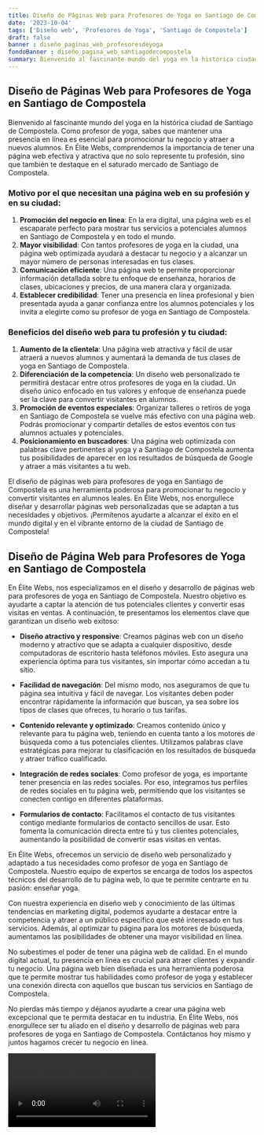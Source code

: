 ```yaml
---
title: Diseño de Páginas Web para Profesores de Yoga en Santiago de Compostela
date: '2023-10-04'
tags: ['Diseño web', 'Profesores de Yoga', 'Santiago de Compostela']
draft: false
banner : diseño_paginas_web_profesoresdeyoga
fondoBanner : diseño_pagina_web_santiagodecompostela
summary: Bienvenido al fascinante mundo del yoga en la histórica ciudad de Santiago de Compostela. Como profesor de yoga, sabes que mantener una presencia en línea es esencial para promocionar tu negocio y atraer a nuevos alumnos. En Élite Webs, comprendemos la importancia de tener una página web efectiva y atractiva que no solo represente tu profesión, sino que también te destaque en el saturado mercado de Santiago de Compostela.
---
```


## Diseño de Páginas Web para Profesores de Yoga en Santiago de Compostela

Bienvenido al fascinante mundo del yoga en la histórica ciudad de Santiago de Compostela. Como profesor de yoga, sabes que mantener una presencia en línea es esencial para promocionar tu negocio y atraer a nuevos alumnos. En Élite Webs, comprendemos la importancia de tener una página web efectiva y atractiva que no solo represente tu profesión, sino que también te destaque en el saturado mercado de Santiago de Compostela.

### Motivo por el que necesitan una página web en su profesión y en su ciudad:

1. **Promoción del negocio en línea**: En la era digital, una página web es el escaparate perfecto para mostrar tus servicios a potenciales alumnos en Santiago de Compostela y en todo el mundo.
2. **Mayor visibilidad**: Con tantos profesores de yoga en la ciudad, una página web optimizada ayudará a destacar tu negocio y a alcanzar un mayor número de personas interesadas en tus clases.
3. **Comunicación eficiente**: Una página web te permite proporcionar información detallada sobre tu enfoque de enseñanza, horarios de clases, ubicaciones y precios, de una manera clara y organizada.
4. **Establecer credibilidad**: Tener una presencia en línea profesional y bien presentada ayuda a ganar confianza entre los alumnos potenciales y los invita a elegirte como su profesor de yoga en Santiago de Compostela.

### Beneficios del diseño web para tu profesión y tu ciudad:

1. **Aumento de la clientela**: Una página web atractiva y fácil de usar atraerá a nuevos alumnos y aumentará la demanda de tus clases de yoga en Santiago de Compostela.
2. **Diferenciación de la competencia**: Un diseño web personalizado te permitirá destacar entre otros profesores de yoga en la ciudad. Un diseño único enfocado en tus valores y enfoque de enseñanza puede ser la clave para convertir visitantes en alumnos.
3. **Promoción de eventos especiales**: Organizar talleres o retiros de yoga en Santiago de Compostela se vuelve más efectivo con una página web. Podrás promocionar y compartir detalles de estos eventos con tus alumnos actuales y potenciales.
4. **Posicionamiento en buscadores**: Una página web optimizada con palabras clave pertinentes al yoga y a Santiago de Compostela aumenta tus posibilidades de aparecer en los resultados de búsqueda de Google y atraer a más visitantes a tu web.

El diseño de páginas web para profesores de yoga en Santiago de Compostela es una herramienta poderosa para promocionar tu negocio y convertir visitantes en alumnos leales. En Élite Webs, nos enorgullece diseñar y desarrollar páginas web personalizadas que se adaptan a tus necesidades y objetivos. ¡Permítenos ayudarte a alcanzar el éxito en el mundo digital y en el vibrante entorno de la ciudad de Santiago de Compostela!

<GifSeo />

<Cta />

## Diseño de Página Web para Profesores de Yoga en Santiago de Compostela

En Élite Webs, nos especializamos en el diseño y desarrollo de páginas web para profesores de yoga en Santiago de Compostela. Nuestro objetivo es ayudarte a captar la atención de tus potenciales clientes y convertir esas visitas en ventas. A continuación, te presentamos los elementos clave que garantizan un diseño web exitoso:

- **Diseño atractivo y responsive**: Creamos páginas web con un diseño moderno y atractivo que se adapta a cualquier dispositivo, desde computadoras de escritorio hasta teléfonos móviles. Esto asegura una experiencia óptima para tus visitantes, sin importar cómo accedan a tu sitio.

- **Facilidad de navegación**: Del mismo modo, nos aseguramos de que tu página sea intuitiva y fácil de navegar. Los visitantes deben poder encontrar rápidamente la información que buscan, ya sea sobre los tipos de clases que ofreces, tu horario o tus tarifas.

- **Contenido relevante y optimizado**: Creamos contenido único y relevante para tu página web, teniendo en cuenta tanto a los motores de búsqueda como a tus potenciales clientes. Utilizamos palabras clave estratégicas para mejorar tu clasificación en los resultados de búsqueda y atraer tráfico cualificado.

- **Integración de redes sociales**: Como profesor de yoga, es importante tener presencia en las redes sociales. Por eso, integramos tus perfiles de redes sociales en tu página web, permitiendo que los visitantes se conecten contigo en diferentes plataformas.

- **Formularios de contacto**: Facilitamos el contacto de tus visitantes contigo mediante formularios de contacto sencillos de usar. Esto fomenta la comunicación directa entre tú y tus clientes potenciales, aumentando la posibilidad de convertir esas visitas en ventas.

En Élite Webs, ofrecemos un servicio de diseño web personalizado y adaptado a tus necesidades como profesor de yoga en Santiago de Compostela. Nuestro equipo de expertos se encarga de todos los aspectos técnicos del desarrollo de tu página web, lo que te permite centrarte en tu pasión: enseñar yoga.

Con nuestra experiencia en diseño web y conocimiento de las últimas tendencias en marketing digital, podemos ayudarte a destacar entre la competencia y atraer a un público específico que esté interesado en tus servicios. Además, al optimizar tu página para los motores de búsqueda, aumentamos las posibilidades de obtener una mayor visibilidad en línea.

No subestimes el poder de tener una página web de calidad. En el mundo digital actual, tu presencia en línea es crucial para atraer clientes y expandir tu negocio. Una página web bien diseñada es una herramienta poderosa que te permite mostrar tus habilidades como profesor de yoga y establecer una conexión directa con aquellos que buscan tus servicios en Santiago de Compostela.

No pierdas más tiempo y déjanos ayudarte a crear una página web excepcional que te permita destacar en tu industria. En Élite Webs, nos enorgullece ser tu aliado en el diseño y desarrollo de páginas web para profesores de yoga en Santiago de Compostela. Contáctanos hoy mismo y juntos hagamos crecer tu negocio en línea.

<Video />

<CtaBot job='Profesores de Yoga' city='Santiago de Compostela'/>

<Gmaps query='Santiago de Compostela+españa+maps' />